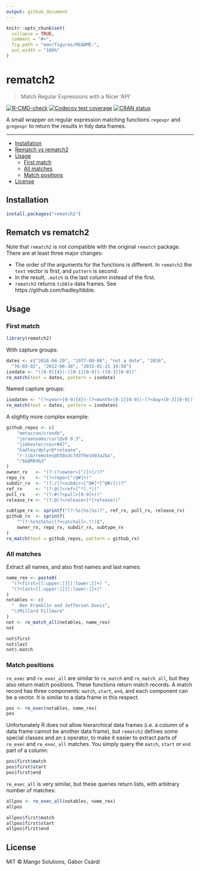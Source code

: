 ```yaml
---
output: github_document
---
```


<!-- README.md is generated from README.Rmd. Please edit that file -->

```r
knitr::opts_chunk$set(
  collapse = TRUE,
  comment = "#>",
  fig.path = "man/figures/README-",
  out.width = "100%"
)
```

# rematch2

> Match Regular Expressions with a Nicer 'API'

<!-- badges: start -->
[![R-CMD-check](https://github.com/r-lib/rematch2/workflows/R-CMD-check/badge.svg)](https://github.com/r-lib/rematch2/actions)
[![Codecov test coverage](https://codecov.io/gh/r-lib/rematch2/branch/main/graph/badge.svg)](https://app.codecov.io/gh/r-lib/rematch2?branch=main)
[![CRAN status](https://www.r-pkg.org/badges/version/rematch2)](https://CRAN.R-project.org/package=rematch2)
<!-- badges: end -->

A small wrapper on regular expression matching functions `regexpr`
and `gregexpr` to return the results in tidy data frames.

---

  - [Installation](#installation)
  - [Rematch vs rematch2](#rematch-vs-rematch2)
  - [Usage](#usage)
    - [First match](#first-match)
    - [All matches](#all-matches)
    - [Match positions](#match-positions)
  - [License](#license)

## Installation

```r
install.packages("rematch2")
```

## Rematch vs rematch2

Note that `rematch2` is not compatible with the original `rematch` package.
There are at least three major changes:

* The order of the arguments for the functions is different. In
  `rematch2` the `text` vector is first, and `pattern` is second.
* In the result, `.match` is the last column instead of the first.
* `rematch2` returns `tibble` data frames. See
  https://github.com/hadley/tibble.

## Usage

### First match

```r
library(rematch2)
```

With capture groups:
```r
dates <- c("2016-04-20", "1977-08-08", "not a date", "2016",
  "76-03-02", "2012-06-30", "2015-01-21 19:58")
isodate <- "([0-9]{4})-([0-1][0-9])-([0-3][0-9])"
re_match(text = dates, pattern = isodate)
```

Named capture groups:
```r
isodaten <- "(?<year>[0-9]{4})-(?<month>[0-1][0-9])-(?<day>[0-3][0-9])"
re_match(text = dates, pattern = isodaten)
```

A slightly more complex example:
```r
github_repos <- c(
	"metacran/crandb",
	"jeroenooms/curl@v0.9.3",
    "jimhester/covr#47",
	"hadley/dplyr@*release",
    "r-lib/remotes@550a3c7d3f9e1493a2ba",
    "/$&@R64&3"
)
owner_rx   <- "(?:(?<owner>[^/]+)/)?"
repo_rx    <- "(?<repo>[^/@#]+)"
subdir_rx  <- "(?:/(?<subdir>[^@#]*[^@#/]))?"
ref_rx     <- "(?:@(?<ref>[^*].*))"
pull_rx    <- "(?:#(?<pull>[0-9]+))"
release_rx <- "(?:@(?<release>[*]release))"

subtype_rx <- sprintf("(?:%s|%s|%s)?", ref_rx, pull_rx, release_rx)
github_rx  <- sprintf(
	"^(?:%s%s%s%s|(?<catchall>.*))$",
    owner_rx, repo_rx, subdir_rx, subtype_rx
)
re_match(text = github_repos, pattern = github_rx)
```

### All matches

Extract all names, and also first names and last names:

```r
name_rex <- paste0(
  "(?<first>[[:upper:]][[:lower:]]+) ",
  "(?<last>[[:upper:]][[:lower:]]+)"
)
notables <- c(
  "  Ben Franklin and Jefferson Davis",
  "\tMillard Fillmore"
)
not <- re_match_all(notables, name_rex)
not
```

```r
not$first
not$last
not$.match
```

### Match positions

`re_exec` and `re_exec_all` are similar to `re_match` and `re_match_all`,
but they also return match positions. These functions return match
records. A match record has three components: `match`, `start`, `end`, and
each component can be a vector. It is similar to a data frame in this
respect.

```r
pos <- re_exec(notables, name_rex)
pos
```

Unfortunately R does not allow hierarchical data frames (i.e. a column of a
data frame cannot be another data frame), but `rematch2` defines some
special classes and an `$` operator, to make it easier to extract parts
of `re_exec` and `re_exec_all` matches. You simply query the `match`,
`start` or `end` part of a column:

```r
pos$first$match
pos$first$start
pos$first$end
```

`re_exec_all` is very similar, but these queries return lists, with
arbitrary number of matches:

```r
allpos <- re_exec_all(notables, name_rex)
allpos
```

```r
allpos$first$match
allpos$first$start
allpos$first$end
```

## License

MIT © Mango Solutions, Gábor Csárdi
